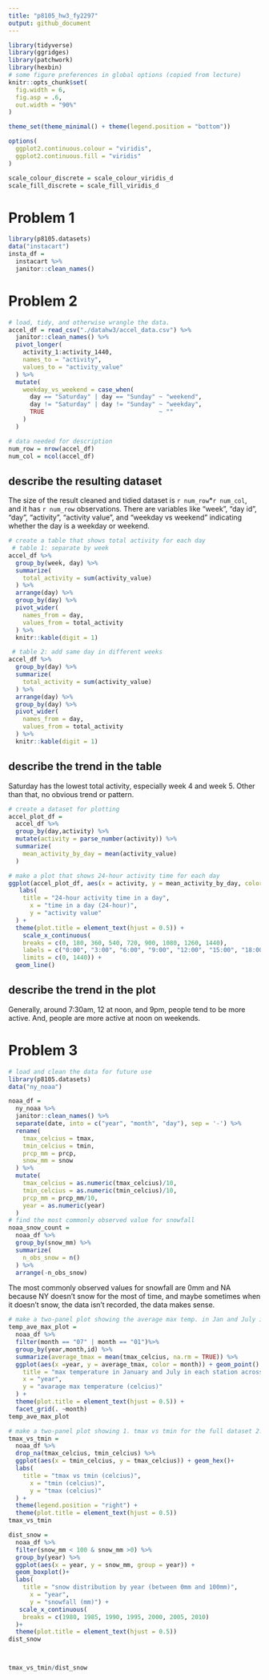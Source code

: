```yaml
---
title: "p8105_hw3_fy2297"
output: github_document
---
```


```r
library(tidyverse)
library(ggridges)
library(patchwork)
library(hexbin)
# some figure preferences in global options (copied from lecture)
knitr::opts_chunk$set(
  fig.width = 6,
  fig.asp = .6,
  out.width = "90%"
)

theme_set(theme_minimal() + theme(legend.position = "bottom"))

options(
  ggplot2.continuous.colour = "viridis",
  ggplot2.continuous.fill = "viridis"
)

scale_colour_discrete = scale_colour_viridis_d
scale_fill_discrete = scale_fill_viridis_d
```
# Problem 1

```r
library(p8105.datasets)
data("instacart")
insta_df =
  instacart %>% 
  janitor::clean_names()
```


# Problem 2
```r
# load, tidy, and otherwise wrangle the data.
accel_df = read_csv("./datahw3/accel_data.csv") %>% 
  janitor::clean_names() %>% 
  pivot_longer(
    activity_1:activity_1440,
    names_to = "activity",
    values_to = "activity_value"
  ) %>% 
  mutate(
    weekday_vs_weekend = case_when(
      day == "Saturday" | day == "Sunday" ~ "weekend",
      day != "Saturday" | day != "Sunday" ~ "weekday",
      TRUE                                ~ ""
    )
  )
```

```r
# data needed for description
num_row = nrow(accel_df)
num_col = ncol(accel_df)
```
## describe the resulting dataset
The size of the result cleaned and tidied dataset is `r num_row`*`r num_col`, and it has `r num_row` observations. There are variables like "week", "day id", "day", "activity", "activity value", and "weekday vs weekend" indicating whether the day is a weekday or weekend.

```r
# create a table that shows total activity for each day
 # table 1: separate by week
accel_df %>% 
  group_by(week, day) %>% 
  summarize(
    total_activity = sum(activity_value)
  ) %>%
  arrange(day) %>% 
  group_by(day) %>% 
  pivot_wider(
    names_from = day,
    values_from = total_activity
  ) %>% 
  knitr::kable(digit = 1)

 # table 2: add same day in different weeks
accel_df %>% 
  group_by(day) %>% 
  summarize(
    total_activity = sum(activity_value)
  ) %>%
  arrange(day) %>% 
  group_by(day) %>% 
  pivot_wider(
    names_from = day,
    values_from = total_activity
  ) %>% 
  knitr::kable(digit = 1)
```
## describe the trend in the table
Saturday has the lowest total activity, especially week 4 and week 5. Other than that, no obvious trend or pattern.

```r
# create a dataset for plotting
accel_plot_df = 
  accel_df %>% 
  group_by(day,activity) %>% 
  mutate(activity = parse_number(activity)) %>% 
  summarize(
    mean_activity_by_day = mean(activity_value)
  )

# make a plot that shows 24-hour activity time for each day
ggplot(accel_plot_df, aes(x = activity, y = mean_activity_by_day, color = day)) + 
   labs(
    title = "24-hour activity time in a day",
      x = "time in a day (24-hour)",
      y = "activity value"
  ) +
  theme(plot.title = element_text(hjust = 0.5)) +
    scale_x_continuous(
    breaks = c(0, 180, 360, 540, 720, 900, 1080, 1260, 1440),
    labels = c("0:00", "3:00", "6:00", "9:00", "12:00", "15:00", "18:00", "21:00", "23:59"),
    limits = c(0, 1440)) +
  geom_line()
```

## describe the trend in the plot
Generally, around 7:30am, 12 at noon, and 9pm, people tend to be more active. And, people are more active at noon on weekends.


# Problem 3
```r
# load and clean the data for future use
library(p8105.datasets)
data("ny_noaa")

noaa_df = 
  ny_noaa %>% 
  janitor::clean_names() %>% 
  separate(date, into = c("year", "month", "day"), sep = '-') %>% 
  rename(
    tmax_celcius = tmax,
    tmin_celcius = tmin,
    prcp_mm = prcp,
    snow_mm = snow
  ) %>% 
  mutate(
    tmax_celcius = as.numeric(tmax_celcius)/10,
    tmin_celcius = as.numeric(tmin_celcius)/10,
    prcp_mm = prcp_mm/10,
    year = as.numeric(year)
  )
# find the most commonly observed value for snowfall
noaa_snow_count = 
  noaa_df %>% 
  group_by(snow_mm) %>% 
  summarize(
    n_obs_snow = n()
  ) %>% 
  arrange(-n_obs_snow)
```
The most commonly observed values for snowfall are 0mm and NA because NY doesn't snow for the most of time, and maybe sometimes when it doesn't snow, the data isn't recorded, the data makes sense.

```r
# make a two-panel plot showing the average max temp. in Jan and July in each station across years
temp_ave_max_plot = 
  noaa_df %>% 
  filter(month == "07" | month == "01")%>% 
  group_by(year,month,id) %>% 
  summarize(average_tmax = mean(tmax_celcius, na.rm = TRUE)) %>% 
  ggplot(aes(x =year, y = average_tmax, color = month)) + geom_point() + geom_smooth() + labs(
    title = "max temperature in January and July in each station across years",
    x = "year",
    y = "avarage max temperature (celcius)"
  ) +
  theme(plot.title = element_text(hjust = 0.5)) +
  facet_grid(. ~month)
temp_ave_max_plot
```

```r
# make a two-panel plot showing 1. tmax vs tmin for the full dataset 2. distribution of snowfall values greater than 0 and less than 100 separately by year.
tmax_vs_tmin = 
  noaa_df %>% 
  drop_na(tmax_celcius, tmin_celcius) %>% 
  ggplot(aes(x = tmin_celcius, y = tmax_celcius)) + geom_hex()+
  labs(
    title = "tmax vs tmin (celcius)",
      x = "tmin (celcius)",
      y = "tmax (celcius)"
  ) +
  theme(legend.position = "right") +
  theme(plot.title = element_text(hjust = 0.5))
tmax_vs_tmin

dist_snow = 
  noaa_df %>% 
  filter(snow_mm < 100 & snow_mm >0) %>% 
  group_by(year) %>% 
  ggplot(aes(x = year, y = snow_mm, group = year)) +
  geom_boxplot()+
  labs(
    title = "snow distribution by year (between 0mm and 100mm)",
      x = "year",
      y = "snowfall (mm)") +
   scale_x_continuous(
    breaks = c(1980, 1985, 1990, 1995, 2000, 2005, 2010)
  )+
  theme(plot.title = element_text(hjust = 0.5))
dist_snow



tmax_vs_tmin/dist_snow
```







